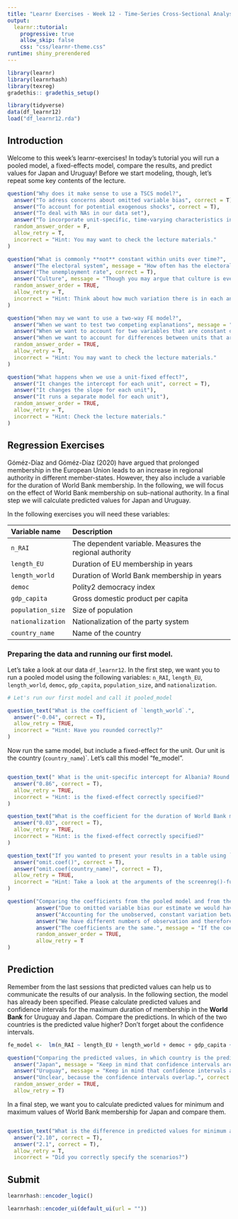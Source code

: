 ---
title: "Learnr Exercises - Week 12 - Time-Series Cross-Sectional Analysis"
output: 
  learnr::tutorial:
    progressive: true
    allow_skip: false
    css: "css/learnr-theme.css"
runtime: shiny_prerendered
---

```{r setup, include=FALSE}
library(learnr)
library(learnrhash)
library(texreg)
gradethis:: gradethis_setup()

library(tidyverse)
data(df_learnr12)
load("df_learnr12.rda")
```


## Introduction

Welcome to this week's learnr-exercises! In today's tutorial you will run a pooled model, a fixed-effects model, compare the results, and predict values for Japan and Uruguay! Before we start modeling, though, let's repeat some key contents of the lecture. 

```{r q1, echo = FALSE}
question("Why does it make sense to use a TSCS model?",
  answer("To adress concerns about omitted variable bias", correct = T),
  answer("To account for potential exogenous shocks", correct = T),
  answer("To deal with NAs in our data set"),
  answer("To incorporate unit-specific, time-varying characteristics in our model"),
  random_answer_order = F,
  allow_retry = T,
  incorrect = "Hint: You may want to check the lecture materials."
)
```

```{r q2, echo = FALSE}
question("What is commonly **not** constant within units over time?",
  answer("The electoral system", message = "How often has the electoral system in your home-country changed in your lifetime?"),
  answer("The unemployment rate", correct = T),
  answer("Culture", message = "Though you may argue that culture is everchanging and subject to the understanding of the individual, for an FE-regression we may assume that it is somewhat constant over time."),
  random_answer_order = TRUE,
  allow_retry = T,
  incorrect = "Hint: Think about how much variation there is in each answer option."
)
```

```{r q3, echo = FALSE}
question("When may we want to use a two-way FE model?",
  answer("When we want to test two competing explanations", message = "We can do this with or without a fixed effect!"),
  answer("When we want to account for two variables that are constant over time", message = "Two variables that are constant over time, but differ from unit to unit would be covered with a unit-fixed effect."),
  answer("When we want to account for differences between units that are constant over time and for exogenous shocks that affect all units simultaneously", correct = T),
  random_answer_order = TRUE,
  allow_retry = T,
  incorrect = "Hint: You may want to check the lecture materials."
)
```

```{r q4, echo = FALSE}
question("What happens when we use a unit-fixed effect?",
  answer("It changes the intercept for each unit", correct = T),
  answer("It changes the slope for each unit"),
  answer("It runs a separate model for each unit"),
  random_answer_order = TRUE,
  allow_retry = T,
  incorrect = "Hint: Check the lecture materials."
)
```


## Regression Exercises

Góméz-Díaz and Góméz-Díaz (2020) have argued that prolonged membership in the European Union leads to an increase in regional authority in different member-states. However, they also include a variable for the duration of World Bank membership. In the following, we will focus on the effect of World Bank membership on sub-national authority. In a final step we will calculate predicted values for Japan and Uruguay.

In the following exercises you will need these variables:

| Variable name |  Description
|:--------------|:-------------
| `n_RAI` | The dependent variable. Measures the regional authority
| `length_EU` |  Duration of EU membership in years
| `length_world` | Duration of World Bank membership in years
| `democ` | Polity2 democracy index
| `gdp_capita` | Gross domestic product per capita
| `population_size` | Size of population
| `nationalization` | Nationalization of the party system
| `country_name` | Name of the country


### Preparing the data and running our first model.


Let's take a look at our data `df_learnr12`. In the first step, we want you to run a pooled model using the following variables: `n_RAI`, `length_EU`, `length_world`, `democ`, `gdp_capita`, `population_size`, and `nationalization`.


```{r exercise1, exercise = TRUE}
# Let's run our first model and call it pooled_model

```

```{r q5, echo = FALSE}
question_text("What is the coefficient of `length_world`.",
  answer("-0.04", correct = T),
  allow_retry = TRUE,
  incorrect = "Hint: Have you rounded correctly?"
)
```


Now run the same model, but include a fixed-effect for the unit. Our unit is the country (`country_name`)`. Let's call this model "fe_model".
```{r exercise2, exercise = TRUE}

```


```{r q6, echo = FALSE}
question_text(" What is the unit-specific intercept for Albania? Round the coefficient to two digits after the decimal.",
  answer("0.86", correct = T),
  allow_retry = TRUE,
  incorrect = "Hint: is the fixed-effect correctly specified?"
)
```

```{r q7, echo = FALSE}
question_text("What is the coefficient for the duration of World Bank membership? Round the coefficient to two digits after the decimal.",
  answer("0.03", correct = T),
  allow_retry = TRUE,
  incorrect = "Hint: is the fixed-effect correctly specified?"
)
```



```{r q8, echo = FALSE}
question_text("If you wanted to present your results in a table using `screenreg()`, but wanted to exclude the country FE's from the table, what argument would you use?",
  answer("omit.coef()", correct = T),
  answer("omit.coef(country_name)", correct = T),
  allow_retry = TRUE,
  incorrect = "Hint: Take a look at the arguments of the screenreg()-function."
)
```


```{r q9, echo = FALSE}
question("Comparing the coefficients from the pooled model and from the FE model, what do you conclude?",
         answer("Due to omitted variable bias our estimate we would have expected a negative relationship between the duration of World Bank membership. After accounting for the unobserved, constant variation between countries, we were able to show that the relationship is, in fact, positive and statistically significant.", correct = T),
         answer("Accounting for the unobserved, constant variation between countries has shown that there is no effect of World Bank membership on regional authority"),
         answer("We have different numbers of observation and therefore the coefficients differ.", message = "Take a look at the number of observations included in each model. Are they the same or do they differ?"),
         answer("The coefficients are the same.", message = "If the coefficients are the same, you may want to retrace your steps and check your code whether there is an error."),
         random_answer_order = TRUE,
         allow_retry = T
)
```

## Prediction

Remember from the last sessions that predicted values can help us to communicate the results of our analysis. In the following section, the model has already been specified. Please calculate predicted values and confidence intervals for the maximum duration of membership in the **World Bank** for Uruguay and Japan. Compare the predictions. In which of the two countries is the predicted value higher? Don't forget about the confidence intervals.




```{r exercise3, exercise = TRUE}
fe_model <-  lm(n_RAI ~ length_EU + length_world + democ + gdp_capita + population_size + nationalization + country_name-1, data = df_learnr12)

```

```{r q10, echo = FALSE}
question("Comparing the predicted values, in which country is the prediction for sub-national authority higher?",
  answer("Japan", message = "Keep in mind that confidence intervals are important!"),
  answer("Uruguay", message = "Keep in mind that confidence intervals are important!"),
  answer("Unclear, because the confidence intervals overlap.", correct = T),
  random_answer_order = TRUE,
  allow_retry = T)
```

In a final step, we want you to calculate predicted values for minimum and maximum values of World Bank membership for Japan and compare them.


```{r exercise4, exercise = TRUE}


```

```{r q11, echo = FALSE}
question_text("What is the difference in predicted values for minimum and maximum World Bank membership for Japan? Round to two digits after the decimal",
  answer("2.10", correct = T),
  answer("2.1", correct = T),
  allow_retry = T,
  incorrect = "Did you correctly specify the scenarios?")
```



## Submit

```{r context="server"}
learnrhash::encoder_logic()
```

```{r encode, echo=FALSE}
learnrhash::encoder_ui(default_ui(url = ""))
```